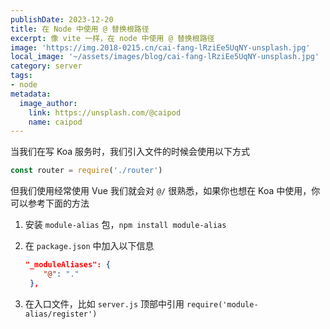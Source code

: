 ```yaml
---
publishDate: 2023-12-20
title: 在 Node 中使用 @ 替换根路径
excerpt: 像 vite 一样，在 node 中使用 @ 替换根路径
image: 'https://img.2018-0215.cn/cai-fang-lRziEe5UqNY-unsplash.jpg'
local_image: '~/assets/images/blog/cai-fang-lRziEe5UqNY-unsplash.jpg'
category: server
tags:
- node
metadata:
  image_author:
    link: https://unsplash.com/@caipod
    name: caipod
---
```


当我们在写 Koa 服务时，我们引入文件的时候会使用以下方式

```javascript
const router = require('./router')
```

但我们使用经常使用 Vue 我们就会对 `@/` 很熟悉，如果你也想在 Koa 中使用，你可以参考下面的方法

1. 安装 `module-alias` 包，`npm install module-alias`

2. 在 `package.json` 中加入以下信息

   ```json
   "_moduleAliases": {
       "@": "."
    },
   ```

3. 在入口文件，比如 `server.js` 顶部中引用 `require('module-alias/register')`